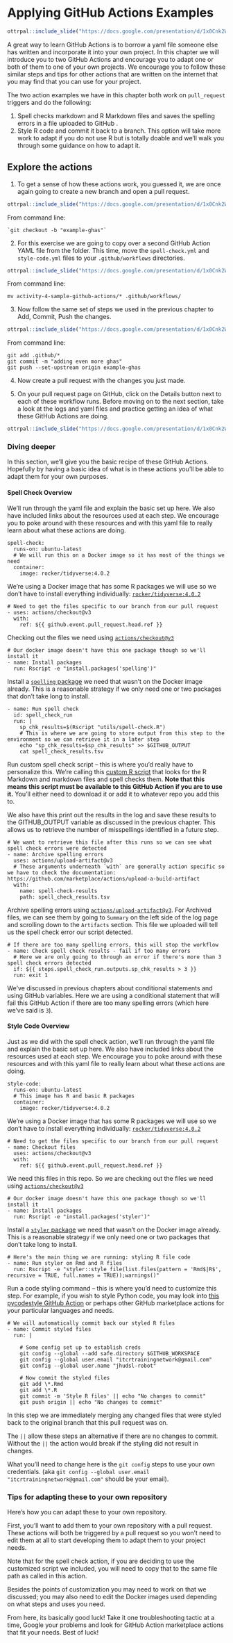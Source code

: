 
# Applying GitHub Actions Examples


```r
ottrpal::include_slide("https://docs.google.com/presentation/d/1x0Cnk2Wcsg8HYkmXnXo_0PxmYCxAwzVrUQzb8DUDvTA/edit#slide=id.g290614d43ec_0_57")
```

A great way to learn GitHub Actions is to borrow a yaml file someone else has written and incorporate it into your own project. In this chapter we will introduce you to two GitHub Actions and encourage you to adapt one or both of them to one of your own projects. We encourage you to follow these similar steps and tips for other actions that are written on the internet that you may find that you can use for your project.

The two action examples we have in this chapter both work on `pull_request` triggers and do the following:

1. Spell checks markdown and R Markdown files and saves the spelling errors in a file uploaded to GitHub .
2. Style R code and commit it back to a branch. This option will take more work to adapt if you do not use R but is totally doable and we'll walk you through some guidance on how to adapt it.

## Explore the actions

1. To get a sense of how these actions work, you guessed it, we are once again going to create a new branch and open a pull request.

```r
ottrpal::include_slide("https://docs.google.com/presentation/d/1x0Cnk2Wcsg8HYkmXnXo_0PxmYCxAwzVrUQzb8DUDvTA/edit#slide=id.g290614d43ec_0_192")
```
From command line:
```
`git checkout -b "example-ghas"`
```

2. For this exercise we are going to copy over a second GitHub Action YAML file from the folder. This time, move the `spell-check.yml` and `style-code.yml` files to your `.github/workflows` directories.

```r
ottrpal::include_slide("https://docs.google.com/presentation/d/1x0Cnk2Wcsg8HYkmXnXo_0PxmYCxAwzVrUQzb8DUDvTA/edit#slide=id.g280d2b56f79_0_3293")
```
From command line:
```
mv activity-4-sample-github-actions/* .github/workflows/
```

3. Now follow the same set of steps we used in the previous chapter to Add, Commit, Push the changes.

```r
ottrpal::include_slide("https://docs.google.com/presentation/d/1x0Cnk2Wcsg8HYkmXnXo_0PxmYCxAwzVrUQzb8DUDvTA/edit#slide=id.g290614d43ec_0_205")
```
From command line:
```
git add .github/*
git commit -m "adding even more ghas"
git push --set-upstream origin example-ghas
```

4. Now create a pull request with the changes you just made.


5. On your pull request page on GitHub, click on the Details button next to each of these workflow runs. Before moving on to the next section, take a look at the logs and yaml files and practice getting an idea of what these GitHub Actions are doing. 

```r
ottrpal::include_slide("https://docs.google.com/presentation/d/1x0Cnk2Wcsg8HYkmXnXo_0PxmYCxAwzVrUQzb8DUDvTA/edit#slide=id.g280d2b56f79_0_3301")
```

### Diving deeper

In this section, we'll give you the basic recipe of these GitHub Actions. Hopefully by having a basic idea of what is in these actions you'll be able to adapt them for your own purposes.

#### Spell Check Overview

We'll run through the yaml file and explain the basic set up here. We also have included links about the resources used at each step. We encourage you to poke around with these resources and with this yaml file to really learn about what these actions are doing. 

```
spell-check:
  runs-on: ubuntu-latest
  # We will run this on a Docker image so it has most of the things we need
  container:
    image: rocker/tidyverse:4.0.2
```

We're using a Docker image that has some R packages we will use so we don't have to install everything individually: [`rocker/tidyverse:4.0.2`](https://hub.docker.com/r/rocker/tidyverse/tags)

```
# Need to get the files specific to our branch from our pull request
- uses: actions/checkout@v3
  with:
    ref: ${{ github.event.pull_request.head.ref }}
```
Checking out the files we need using [`actions/checkout@v3`](https://github.com/actions/checkout)


```
# Our docker image doesn't have this one package though so we'll install it
- name: Install packages
  run: Rscript -e "install.packages('spelling')"
```

Install a [`spelling` package](https://cran.r-project.org/web/packages/spelling/index.html) we need that wasn't on the Docker image already. This is a reasonable strategy if we only need one or two packages that don't take long to install.

```
- name: Run spell check
  id: spell_check_run
  run: |
    sp_chk_results=$(Rscript "utils/spell-check.R")
    # This is where we are going to store output from this step to the environment so we can retrieve it in a later step
    echo "sp_chk_results=$sp_chk_results" >> $GITHUB_OUTPUT
    cat spell_check_results.tsv
```

Run custom spell check script -- this is where you'd really have to personalize this. We're calling this [custom R script](https://github.com/fhdsl/github-actions-workshop/blob/main/utils/spell-check.R) that looks for the R Markdown and markdown files and spell checks them. **Note that this means this script must be available to this GitHub Action if you are to use it.** You'll either need to download it or add it to whatever repo you add this to.  

We also have this print out the results in the log and save these results to the GITHUB_OUTPUT variable as discussed in the previous chapter. This allows us to retrieve the number of misspellings identified in a future step.

```
# We want to retrieve this file after this runs so we can see what spell check errors were detected
- name: Archive spelling errors
  uses: actions/upload-artifact@v3
  # These arguments underneath `with` are generally action specific so we have to check the documentation: https://github.com/marketplace/actions/upload-a-build-artifact
  with:
    name: spell-check-results
    path: spell_check_results.tsv
```
Archive spelling errors using [`actions/upload-artifact@v3`](https://github.com/actions/upload-artifact). For Archived files, we can see them by going to `Summary` on the left side of the log page and scrolling down to the `Artifacts` section. This file we uploaded will tell us the spell check error our script detected.


```
# If there are too many spelling errors, this will stop the workflow
- name: Check spell check results - fail if too many errors
  # Here we are only going to through an error if there's more than 3 spell check errors detected
  if: ${{ steps.spell_check_run.outputs.sp_chk_results > 3 }}
  run: exit 1
```

We've discussed in previous chapters about conditional statements and using GitHub variables. Here we are using a conditional statement that will fail this GitHub Action if there are too many spelling errors (which here we've said is `3`).


#### Style Code Overview

Just as we did with the spell check action, we'll run through the yaml file and explain the basic set up here. We also have included links about the resources used at each step. We encourage you to poke around with these resources and with this yaml file to really learn about what these actions are doing. 

```
style-code:
  runs-on: ubuntu-latest
  # This image has R and basic R packages
  container:
    image: rocker/tidyverse:4.0.2
```
We're using a Docker image that has some R packages we will use so we don't have to install everything individually: [`rocker/tidyverse:4.0.2`](https://hub.docker.com/r/rocker/tidyverse/tags)

```
# Need to get the files specific to our branch from our pull request
- name: Checkout files
  uses: actions/checkout@v3
  with:
    ref: ${{ github.event.pull_request.head.ref }}
```
We need this files in this repo. So we are checking out the files we need using [`actions/checkout@v3`](https://github.com/actions/checkout)

```
# Our docker image doesn't have this one package though so we'll install it
- name: Install packages
  run: Rscript -e "install.packages('styler')"
```

Install a [`styler` package](https://www.tidyverse.org/blog/2017/12/styler-1.0.0/) we need that wasn't on the Docker image already. This is a reasonable strategy if we only need one or two packages that don't take long to install.

```
# Here's the main thing we are running: styling R file code
- name: Run styler on Rmd and R files
  run: Rscript -e "styler::style_file(list.files(pattern = 'Rmd$|R$', recursive = TRUE, full.names = TRUE));warnings()"
```

Run a code styling command -- this is where you'd need to customize this step. For example, if you wish to style Python code, you may look into [this pycodestyle GitHub Action](https://github.com/marketplace/actions/pycodestyle) or perhaps other GitHub marketplace actions for your particular languages and needs.

```
# We will automatically commit back our styled R files
- name: Commit styled files
  run: |

    # Some config set up to establish creds
    git config --global --add safe.directory $GITHUB_WORKSPACE
    git config --global user.email "itcrtrainingnetwork@gmail.com"
    git config --global user.name "jhudsl-robot"

    # Now commit the styled files
    git add \*.Rmd
    git add \*.R
    git commit -m 'Style R files' || echo "No changes to commit"
    git push origin || echo "No changes to commit"
```
In this step we are immediately merging any changed files that were styled back to the original branch that this pull request was on.

The `||` allow these steps an alternative if there are no changes to commit. Without the `||` the action would break if the styling did not result in changes.

What you'll need to change here is the `git config` steps to use your own credentials. (aka `git config --global user.email "itcrtrainingnetwork@gmail.com"` should be your email).

### Tips for adapting these to your own repository

Here's how you can adapt these to your own repository.

First, you'll want to add them to your own repository with a pull request. These actions will both be triggered by a pull request so you won't need to edit them at all to start developing them to adapt them to your project needs.

Note that for the spell check action, if you are deciding to use the customized script we included, you will need to copy that to the same file path as called in this action.

Besides the points of customization you may need to work on that we discussed; you may also need to edit the Docker images used depending on what steps and uses you need.


From here, its basically good luck! Take it one troubleshooting tactic at a time, Google your problems and look for GitHub Action marketplace actions that fit your needs. Best of luck!
